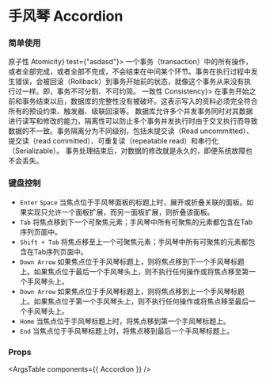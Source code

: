 
<Meta title="组件/手风琴 Accordion" component={Accordion} />

# 手风琴 Accordion

### 简单使用

<Canvas>
  <Story name="Accordion">
    <Accordion allowMultipleExpanded>
      <Accordion.Pane id={'atomicity'} title={<span>原子性 Atomicity</span>} test={"asdasd"}>
        一个事务（transaction）中的所有操作，或者全部完成，或者全部不完成，不会结束在中间某个环节。事务在执行过程中发生错误，会被回滚（Rollback）到事务开始前的状态，就像这个事务从来没有执行过一样。即，事务不可分割、不可约简。
      </Accordion.Pane>
      <Accordion.Pane id={'consistency'} title={<span>一致性 Consistency</span>}>
        在事务开始之前和事务结束以后，数据库的完整性没有被破坏。这表示写入的资料必须完全符合所有的预设约束、触发器、级联回滚等。
      </Accordion.Pane>
      <Accordion.Pane id={'isolation'} title={'隔离性 Isolation'}>
        数据库允许多个并发事务同时对其数据进行读写和修改的能力，隔离性可以防止多个事务并发执行时由于交叉执行而导致数据的不一致。事务隔离分为不同级别，包括未提交读（Read uncommitted）、提交读（read committed）、可重复读（repeatable read）和串行化（Serializable）。
      </Accordion.Pane>
      <Accordion.Pane id={'durability'} title={'持久性 Durability'} disabled>
        事务处理结束后，对数据的修改就是永久的，即便系统故障也不会丢失。
      </Accordion.Pane>
    </Accordion>
  </Story>
</Canvas>

### 键盘控制

* `Enter` `Space` 当焦点位于手风琴面板的标题上时，展开或折叠关联的面板。如果实现只允许一个面板扩展，而另一面板扩展，则折叠该面板。
* `Tab` 将焦点移到下一个可聚焦元素；手风琴中所有可聚焦的元素都包含在Tab序列页面中。
* `Shift + Tab` 将焦点移至上一个可聚焦元素；手风琴中所有可聚焦的元素都包含在Tab序列页面中。
* `Down Arrow` 如果焦点位于手风琴标题上，则将焦点移到下一个手风琴标题上。如果焦点位于最后一个手风琴头上，则不执行任何操作或将焦点移至第一个手风琴头上。
* `Down Arrow` 如果焦点位于手风琴标题上，则将焦点移到上一个手风琴标题上。如果焦点位于第一个手风琴头上，则不执行任何操作或将焦点移至最后一个手风琴头上。
* `Home` 当焦点位于手风琴标题上时，将焦点移到第一个手风琴标题上。
* `End` 当焦点位于手风琴标题上时，将焦点移到最后一个手风琴标题上。

### Props

<ArgsTable components={{ Accordion }} />